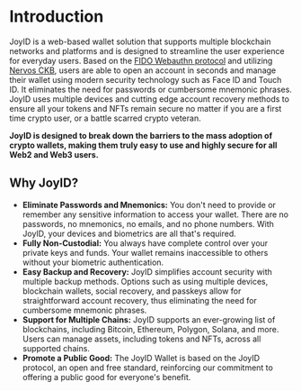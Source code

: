 # Introduction

JoyID is a web-based wallet solution that supports multiple blockchain networks and platforms and is designed to streamline the user experience for everyday users. Based on the [FIDO Webauthn protocol](https://webauthn.io/) and utilizing [Nervos CKB](https://nervos.org/), users are able to open an account in seconds and manage their wallet using modern security technology such as Face ID and Touch ID. It eliminates the need for passwords or cumbersome mnemonic phrases. JoyID uses multiple devices and cutting edge account recovery methods to ensure all your tokens and NFTs remain secure no matter if you are a first time crypto user, or a battle scarred crypto veteran.

**JoyID is designed to break down the barriers to the mass adoption of crypto wallets, making them truly easy to use and highly secure for all Web2 and Web3 users.**

## Why JoyID?

- **Eliminate Passwords and Mnemonics:** You don't need to provide or remember any sensitive information to access your wallet. There are no passwords, no mnemonics, no emails, and no phone numbers. With JoyID, your devices and biometrics are all that's required.
- **Fully Non-Custodial:** You always have complete control over your private keys and funds. Your wallet remains inaccessible to others without your biometric authentication.
- **Easy Backup and Recovery:** JoyID simplifies account security with multiple backup methods. Options such as using multiple devices, blockchain wallets, social recovery, and passkeys allow for straightforward account recovery, thus eliminating the need for cumbersome mnemonic phrases.
- **Support for Multiple Chains:** JoyID supports an ever-growing list of blockchains, including Bitcoin, Ethereum, Polygon, Solana, and more. Users can manage assets, including tokens and NFTs, across all supported chains.
- **Promote a Public Good:** The JoyID Wallet is based on the JoyID protocol, an open and free standard, reinforcing our commitment to offering a public good for everyone's benefit.
